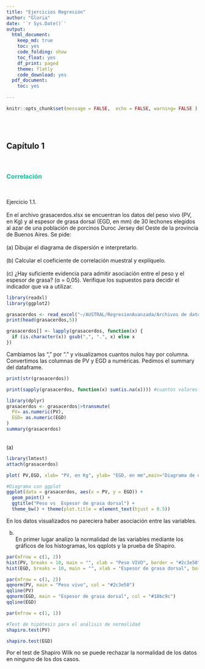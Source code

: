 ```yaml
---
title: "Ejercicios Regresión"
author: "Gloria"
date: '`r Sys.Date()`'
output: 
  html_document:
    keep_md: true
    toc: yes
    code_folding: show
    toc_float: yes
    df_print: paged
    theme: flatly
    code_download: yes
  pdf_document:
    toc: yes
  
---
```


```r
knitr::opts_chunk$set(message = FALSE,  echo = FALSE, warning= FALSE )
```
<br>
<br>

## Capítulo 1

<br>

### <span style="color:#18bc9c">Correlación</span>

<br>

Ejercicio 1.1. \
<br>
En el archivo grasacerdos.xlsx se encuentran los datos del peso
vivo (PV, en Kg) y al espesor de grasa dorsal (EGD, en mm) de 30 lechones
elegidos al azar de una población de porcinos Duroc Jersey del Oeste de la
provincia de Buenos Aires. Se pide: \
<br>
(a) Dibujar el diagrama de dispersión e interpretarlo.\
<br>
(b) Calcular el coeficiente de correlación muestral y explíquelo.\
<br>
(c) ¿Hay suficiente evidencia para admitir asociación entre el peso y el espesor de grasa? (α = 0,05). Verifique los supuestos para decidir el indicador
que va a utilizar.\


```r

library(readxl)
library(ggplot2)

grasacerdos <- read_excel("~/AUSTRAL/RegresionAvanzada/Archivos de datos para TP-20250407/Datos para TPs-20230606/grasacerdos.xlsx")
print(head(grasacerdos,5))

grasacerdos[] <- lapply(grasacerdos, function(x) {
  if (is.character(x)) gsub(",", ".", x) else x
})


```
Cambiamos las "," por "." y visualizamos cuantos nulos hay  por columna. Convertimos las columnas de PV y EGD a numéricas. Pedimos el summary del dataframe. 

```r
print(str(grasacerdos))

print(sapply(grasacerdos, function(x) sum(is.na(x)))) #cuantos valores nulos por columna tiene el dataframe

library(dplyr)
grasacerdos <- grasacerdos|>transmute(
  PV= as.numeric(PV),
  EGD= as.numeric(EGD)
)
summary(grasacerdos)

```
<br>
(a) 


```r
library(lmtest)
attach(grasacerdos)

plot( PV,EGD, xlab= "PV, en Kg", ylab= "EGD, en mm",main="Diagrama de dispersión" )


```
```r
#Diagrama con ggplot
ggplot(data = grasacerdos, aes(x = PV, y = EGD)) +
  geom_point() +
  ggtitle("Peso vs  Espesor de grasa dorsal") +
  theme_bw() + theme(plot.title = element_text(hjust = 0.5))
```
En los datos visualizados  no pareciera haber asociación entre las variables. 

(b)
<br>
En primer lugar analizo la normalidad de las variables mediante los gráficos de los histogramas, los qqplots y la prueba de Shapiro.
```r
par(mfrow = c(1, 2)) 
hist(PV, breaks = 10, main = "", xlab = "Peso VIVO", border = "#2c3e50") 
hist(EGD, breaks = 10, main = "", xlab = "Espesor de grasa dorsal", border = "#18bc9c")
```
```r
par(mfrow = c(1, 2)) 
qqnorm(PV, main = "Peso vivo", col = "#2c3e50") 
qqline(PV) 
qqnorm(EGD, main = "Espesor de grasa dorsal", col = "#18bc9c") 
qqline(EGD)
```
```r
par(mfrow = c(1, 1)) 

#Test de hipótesis para el análisis de normalidad 
shapiro.test(PV)
```


```r
shapiro.test(EGD)
```
Por el test de Shapiro Wilk no se puede rechazar la normalidad de los datos en ninguno de los dos casos. 
<br>

